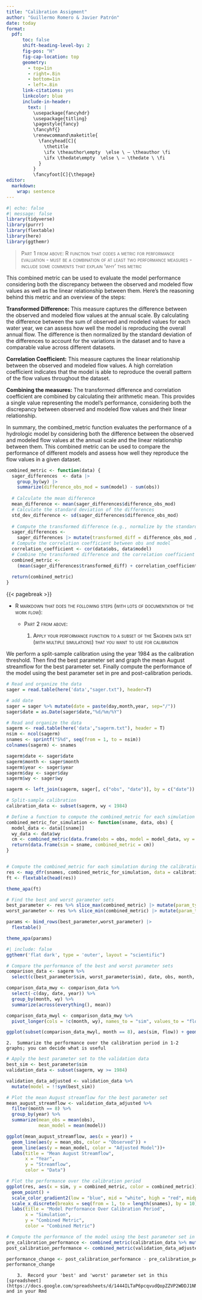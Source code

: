 ```yaml
---
title: "Calibration Assigment"
author: "Guillermo Romero & Javier Patrón"
date: today
format: 
  pdf:
      toc: false
      shift-heading-level-by: 2
      fig-pos: "H"
      fig-cap-location: top
      geometry:
        - top=1in
        - right=.8in
        - bottom=1in
        - left=.8in
      link-citations: yes
      linkcolor: blue
      include-in-header: 
        text: |
          \usepackage{fancyhdr}
          \usepackage{titling}
          \pagestyle{fancy}
          \fancyhf{}
          \renewcommand\maketitle{
            \fancyhead[C]{
              \thetitle
              \ifx \theauthor\empty  \else \ – \theauthor \fi
              \ifx \thedate\empty  \else \ – \thedate \ \fi
            }
          }
          \fancyfoot[C]{\thepage}
editor: 
  markdown: 
    wrap: sentence
---
```


```r
#| echo: false
#| message: false
library(tidyverse)
library(purrr)
library(flextable)
library(here)
library(ggthemr)
```

> [Part 1 from above: R function that codes a metric for performance evaluation - must be a combination of at least two performance measures - include some comments that explain 'why' this metric]{.smallcaps}

This combined metric can be used to evaluate the model performance considering both the discrepancy between the observed and modeled flow values as well as the linear relationship between them.
Here's the reasoning behind this metric and an overview of the steps:

**Transformed Difference:** This measure captures the difference between the observed and modeled flow values at the annual scale.
By calculating the difference between the sum of observed and modeled values for each water year, we can assess how well the model is reproducing the overall annual flow.
The difference is then normalized by the standard deviation of the differences to account for the variations in the dataset and to have a comparable value across different datasets.

**Correlation Coefficient:** This measure captures the linear relationship between the observed and modeled flow values.
A high correlation coefficient indicates that the model is able to reproduce the overall pattern of the flow values throughout the dataset.

**Combining the measures:** The transformed difference and correlation coefficient are combined by calculating their arithmetic mean.
This provides a single value representing the model's performance, considering both the discrepancy between observed and modeled flow values and their linear relationship.

In summary, the combined_metric function evaluates the performance of a hydrologic model by considering both the difference between the observed and modeled flow values at the annual scale and the linear relationship between them.
This combined metric can be used to compare the performance of different models and assess how well they reproduce the flow values in a given dataset.

```r
combined_metric <- function(data) {
  sager_differences  <- data |>
    group_by(wy) |>
    summarize(difference_obs_mod = sum(model) - sum(obs))
  
  # Calculate the mean difference
  mean_difference <- mean(sager_differences$difference_obs_mod)
  # Calculate the standard deviation of the differences
  std_dev_difference <- sd(sager_differences$difference_obs_mod)
  
  # Compute the transformed difference (e.g., normalize by the standard deviation)
  sager_differences <-
    sager_differences |> mutate(transformed_diff = difference_obs_mod / std_dev_difference)
  # Compute the correlation coefficient between obs and model
  correlation_coefficient <- cor(data$obs, data$model)
  # Combine the transformed difference and the correlation coefficient
  combined_metric <-
    (mean(sager_differences$transformed_diff) + correlation_coefficient) / 2
  
  return(combined_metric)
}

```

{{< pagebreak >}}

-   [R markdown that does the following steps (with lots of documentation of the work flow):]{.smallcaps}

    -   [Part 2 from above:]{.smallcaps}

        1.  [Apply your performance function to a subset of the Sagehen data set (with multiple simulations) that you want to use for calibration]{.smallcaps}

We perform a split-sample calibration using the year 1984 as the calibration threshold.
Then find the best parameter set and graph the mean August streamflow for the best parameter set.
Finally compute the performance of the model using the best parameter set in pre and post-calibration periods.

```r
# Read and organize the data
sager = read.table(here('data',"sager.txt"), header=T)

# add date
sager = sager %>% mutate(date = paste(day,month,year, sep="/"))
sager$date = as.Date(sager$date,"%d/%m/%Y")

# Read and organize the data
sagerm <- read.table(here('data',"sagerm.txt"), header = T)
nsim <- ncol(sagerm)
snames <- sprintf("S%d", seq(from = 1, to = nsim))
colnames(sagerm) <- snames

sagerm$date <- sager$date
sagerm$month <- sager$month
sagerm$year <- sager$year
sagerm$day <- sager$day
sagerm$wy <- sager$wy

sagerm <- left_join(sagerm, sager[, c("obs", "date")], by = c("date"))

# Split-sample calibration
calibration_data <- subset(sagerm, wy < 1984)
```

```r
# Define a function to compute the combined_metric for each simulation
combined_metric_for_simulation <- function(sname, data, obs) {
  model_data <- data[[sname]]
  wy_data <- data$wy
  cm <- combined_metric(data.frame(obs = obs, model = model_data, wy = wy_data))
  return(data.frame(sim = sname, combined_metric = cm))
}


# Compute the combined_metric for each simulation during the calibration period
res <- map_dfr(snames, combined_metric_for_simulation, data = calibration_data, obs = calibration_data$obs)
ft <- flextable(head(res))

theme_apa(ft)
```

```r
# Find the best and worst parameter sets
best_parameter <- res %>% slice_max(combined_metric) |> mutate(param_type = 'best', .before = sim)
worst_parameter <- res %>% slice_min(combined_metric) |> mutate(param_type = 'worst', .before = sim)

params <- bind_rows(best_parameter,worst_parameter) |> 
  flextable()

theme_apa(params)
```

```r
#| include: false
ggthemr('flat dark', type = 'outer', layout = "scientific")

```

```r
# Compare the performance of the best and worst parameter sets
comparison_data <- sagerm %>%
  select(c(best_parameter$sim, worst_parameter$sim), date, obs, month, day, year, wy)

comparison_data_mwy <- comparison_data %>%
  select(-c(day, date, year)) %>%
  group_by(month, wy) %>%
  summarize(across(everything(), mean))

comparison_data_mwyl <- comparison_data_mwy %>%
  pivot_longer(cols = !c(month, wy), names_to = "sim", values_to = "flow")
```

```r
ggplot(subset(comparison_data_mwyl, month == 8), aes(sim, flow)) + geom_boxplot()
```

    2.  Summarize the performance over the calibration period in 1-2 graphs; you can decide what is useful

```r
# Apply the best parameter set to the validation data
best_sim <- best_parameter$sim
validation_data <- subset(sagerm, wy >= 1984)

validation_data_adjusted <- validation_data %>%
  mutate(model = !!sym(best_sim))

# Plot the mean August streamflow for the best parameter set
mean_august_streamflow <- validation_data_adjusted %>%
  filter(month == 8) %>%
  group_by(year) %>%
  summarize(mean_obs = mean(obs),
            mean_model = mean(model))
```

```r
ggplot(mean_august_streamflow, aes(x = year)) +
  geom_line(aes(y = mean_obs, color = "Observed")) +
  geom_line(aes(y = mean_model, color = "Adjusted Model"))+
  labs(title = "Mean August Streamflow",
       x = "Year",
       y = "Streamflow",
       color = "Data")
```

```r
# Plot the performance over the calibration period
ggplot(res, aes(x = sim, y = combined_metric, color = combined_metric)) +
  geom_point() +
  scale_color_gradient2(low = "blue", mid = "white", high = "red", midpoint = median(res$combined_metric)) +
  scale_x_discrete(breaks = seq(from = 1, to = length(snames), by = 10), labels = snames[seq(from = 1, to = length(snames), by = 10)]) +
  labs(title = "Model Performance Over Calibration Period",
       x = "Simulation",
       y = "Combined Metric",
       color = "Combined Metric")
```

```r
# Compute the performance of the model using the best parameter set in pre and post-calibration periods
pre_calibration_performance <- combined_metric(calibration_data %>% mutate(model = !!sym(best_sim)))
post_calibration_performance <- combined_metric(validation_data_adjusted)

performance_change <- post_calibration_performance - pre_calibration_performance
performance_change

```

        3.  Record your 'best' and 'worst' parameter set in this [spreadsheet](https://docs.google.com/spreadsheets/d/1444ILTaP6pcqvudQopZZVP2WDDJ1NNgXX6sdPdwdbXE/edit#gid=0) and in your Rmd
